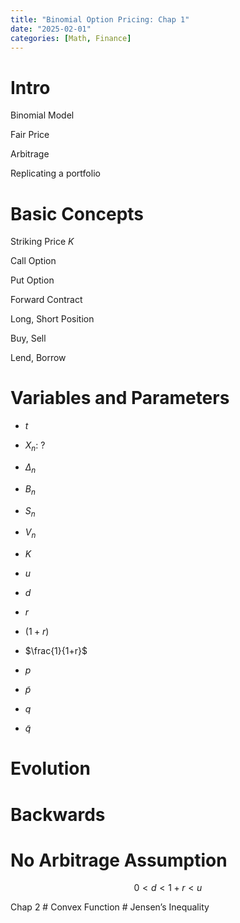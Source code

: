 ```yaml
---
title: "Binomial Option Pricing: Chap 1"
date: "2025-02-01"
categories: [Math, Finance]
---
```


# Intro
Binomial Model

Fair Price

Arbitrage

Replicating a portfolio

# Basic Concepts
Striking Price $K$

Call Option 

Put Option 

Forward Contract

Long, Short Position

Buy, Sell

Lend, Borrow

# Variables and Parameters
- $t$
- $X_n$: ?
- $\Delta_n$
- $B_n$

- $S_n$
- $V_n$
- $K$

- $u$
- $d$
- $r$
- $(1+r)$
- $\frac{1}{1+r}$

- $p$
- $\tilde{p}$
- $q$
- $\tilde{q}$

# Evolution 

# Backwards

# No Arbitrage Assumption
$$
0 < d < 1+r < u
$$

Chap 2
# Convex Function
# Jensen's Inequality